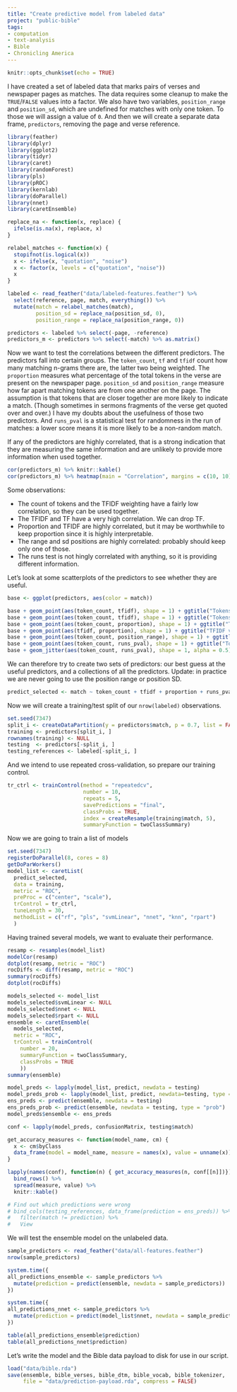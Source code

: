 ```yaml
---
title: "Create predictive model from labeled data"
project: "public-bible"
tags:
- computation
- text-analysis
- Bible
- Chronicling America
---
```


```r
knitr::opts_chunk$set(echo = TRUE)
```

I have created a set of labeled data that marks pairs of verses and newspaper pages as matches. The data requires some cleanup to make the `TRUE`/`FALSE` values into a factor. We also have two variables, `position_range` and `position_sd`, which are undefined for matches with only one token. To those we will assign a value of `0`. And then we will create a separate data frame, `predictors`, removing the page and verse reference.  

```r
library(feather)
library(dplyr)
library(ggplot2)
library(tidyr)
library(caret)
library(randomForest)
library(pls)
library(pROC)
library(kernlab)
library(doParallel)
library(nnet)
library(caretEnsemble)

replace_na <- function(x, replace) {
  ifelse(is.na(x), replace, x)
}

relabel_matches <- function(x) {
  stopifnot(is.logical(x))
  x <- ifelse(x, "quotation", "noise")
  x <- factor(x, levels = c("quotation", "noise"))
  x
}

labeled <- read_feather("data/labeled-features.feather") %>% 
  select(reference, page, match, everything()) %>% 
  mutate(match = relabel_matches(match),
         position_sd = replace_na(position_sd, 0),
         position_range = replace_na(position_range, 0))

predictors <- labeled %>% select(-page, -reference)
predictors_m <- predictors %>% select(-match) %>% as.matrix()
```

Now we want to test the correlations between the different predictors. The predictors fall into certain groups. The `token_count`, `tf` and `tfidf` count how many matching n-grams there are, the latter two being weighted. The `proportion` measures what percentage of the total tokens in the verse are present on the newspaper page. `position_sd` and `position_range` measure how far apart matching tokens are from one another on the page. The assumption is that tokens that are closer together are more likely to indicate a match. (Though sometimes in sermons fragments of the verse get quoted over and over.) I have my doubts about the usefulness of those two predictors.  And `runs_pval` is a statistical test for randomness in the run of matches: a lower score means it is more likely to be a non-random match. 

If any of the predictors are highly correlated, that is a strong indication that they are measuring the same information and are unlikely to provide more information when used together.

```r
cor(predictors_m) %>% knitr::kable()
cor(predictors_m) %>% heatmap(main = "Correlation", margins = c(10, 10))
```

Some observations:

- The count of tokens and the TFIDF weighting have a fairly low correlation, so they can be used together.
- The TFIDF and TF have a very high correlation. We can drop TF.
- Proportion and TFIDF are highly correlated, but it may be worthwhile to keep proportion since it is highly interpretable.
- The range and sd positions are highly correlated: probably should keep only one of those.
- The runs test is not hingly correlated with anything, so it is providing different information.

Let's look at some scatterplots of the predictors to see whether they are useful.

```r
base <- ggplot(predictors, aes(color = match)) 

base + geom_point(aes(token_count, tfidf), shape = 1) + ggtitle("Tokens vs TFIDF")
base + geom_point(aes(token_count, tfidf), shape = 1) + ggtitle("Tokens vs TFIDF region of uncertainty") + xlim(0, 20) + ylim(0,5)
base + geom_point(aes(token_count, proportion), shape = 1) + ggtitle("Tokens vs proportion")
base + geom_point(aes(tfidf, proportion), shape = 1) + ggtitle("TFIDF vs proportion")
base + geom_point(aes(token_count, position_range), shape = 1) + ggtitle("Tokens vs position")
base + geom_point(aes(token_count, runs_pval), shape = 1) + ggtitle("Tokens vs runs test p-value")
base + geom_jitter(aes(token_count, runs_pval), shape = 1, alpha = 0.5) + ggtitle("Tokens vs runs test p-value (zoom to cluster, jittered)") + xlim(0, 6) + ylim(0.95, 1.0)
```

We can therefore try to create two sets of predictors: our best guess at the useful predictors, and a collections of all the predictors. Update: in practice we are never going to use the position range or position SD.

```r
predict_selected <- match ~ token_count + tfidf + proportion + runs_pval
```

Now we will create a training/test split of our `nrow(labeled)` observations.

```r
set.seed(7347)
split_i <- createDataPartition(y = predictors$match, p = 0.7, list = FALSE)
training <- predictors[split_i, ]
rownames(training) <- NULL
testing  <- predictors[-split_i, ]
testing_references <- labeled[-split_i, ]
```

And we intend to use repeated cross-validation, so prepare our training control.

```r
tr_ctrl <- trainControl(method = "repeatedcv", 
                        number = 10, 
                        repeats = 5, 
                        savePredictions = "final",
                        classProbs = TRUE,
                        index = createResample(training$match, 5),
                        summaryFunction = twoClassSummary)
```

Now we are going to train a list of models 

```r
set.seed(7347)
registerDoParallel(8, cores = 8)
getDoParWorkers()
model_list <- caretList(
  predict_selected,
  data = training, 
  metric = "ROC",
  preProc = c("center", "scale"),
  trControl = tr_ctrl,
  tuneLength = 30,
  methodList = c("rf", "pls", "svmLinear", "nnet", "knn", "rpart")
  )
```

Having trained several models, we want to evaluate their performance.

```r
resamp <- resamples(model_list)
modelCor(resamp) 
dotplot(resamp, metric = "ROC")
rocDiffs <- diff(resamp, metric = "ROC")
summary(rocDiffs) 
dotplot(rocDiffs)
```


```r
models_selected <- model_list
models_selected$svmLinear <- NULL
models_selected$nnet <- NULL
models_selected$rpart <- NULL
ensemble <- caretEnsemble(
  models_selected,
  metric = "ROC",
  trControl = trainControl(
    number = 20,
    summaryFunction = twoClassSummary,
    classProbs = TRUE
    ))
summary(ensemble)
```

```r
model_preds <- lapply(model_list, predict, newdata = testing)
model_preds_prob <- lapply(model_list, predict, newdata=testing, type = "prob")
ens_preds <- predict(ensemble, newdata = testing)
ens_preds_prob <- predict(ensemble, newdata = testing, type = "prob")
model_preds$ensemble <- ens_preds

conf <- lapply(model_preds, confusionMatrix, testing$match)

get_accuracy_measures <- function(model_name, cm) {
  x <- cm$byClass
  data_frame(model = model_name, measure = names(x), value = unname(x))
}

lapply(names(conf), function(n) { get_accuracy_measures(n, conf[[n]])}) %>% 
  bind_rows() %>%
  spread(measure, value) %>% 
  knitr::kable()

# Find out which predictions were wrong
# bind_cols(testing_references, data_frame(prediction = ens_preds)) %>% 
#   filter(match != prediction) %>% 
#   View
```

We will test the ensemble model on the unlabeled data.

```r
sample_predictors <- read_feather("data/all-features.feather")
nrow(sample_predictors)

system.time({
all_predictions_ensemble <- sample_predictors %>% 
  mutate(prediction = predict(ensemble, newdata = sample_predictors))
})

system.time({
all_predictions_nnet <- sample_predictors %>% 
  mutate(prediction = predict(model_list$nnet, newdata = sample_predictors))
})

table(all_predictions_ensemble$prediction)
table(all_predictions_nnet$prediction)
```

Let's write the model and the Bible data payload to disk for use in our script.

```r
load("data/bible.rda")
save(ensemble, bible_verses, bible_dtm, bible_vocab, bible_tokenizer, 
     file = "data/prediction-payload.rda", compress = FALSE)
```




